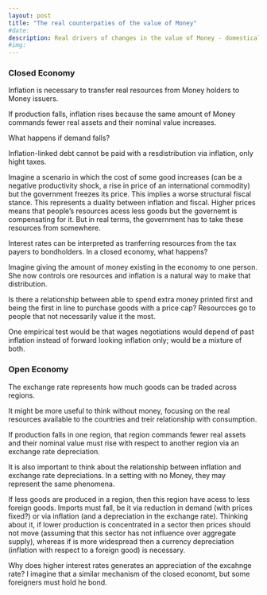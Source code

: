 ```yaml
---
layout: post
title: "The real counterpaties of the value of Money"
#date: 
description: Real drivers of changes in the value of Money - domestically (Inflation) and externally (Foreign Exchange Rate)
#img:  
---
```


### Closed Economy

Inflation is necessary to transfer real resources from Money holders to Money issuers.

If production falls, inflation rises because the same amount of Money commands fewer real assets and their nominal value increases.

What happens if demand falls?

Inflation-linked debt cannot be paid with a resdistribution via inflation, only hight taxes.

Imagine a scenario in which the cost of some good increases (can be a negative productivity shock, a rise in price of an international commodity) but the government freezes its price. This implies a worse structural fiscal stance. This represents a duality between inflation and fiscal. Higher prices means that people's resources acess less goods but the governemt is compensating for it. But in real terms, the government has to take these resources from somewhere.

Interest rates can be interpreted as tranferring resources from the tax payers to bondholders. In a closed economy, what happens?

Imagine giving the amount of money existing in the economy to one person. She now controls ore resources and inflation is a natural way to make that distribution.

Is there a relationship between able to spend extra money printed first and being the first in line to purchase goods with a price cap? Resourcces go to people that not necessarily value it the most.

One empirical test would be that wages negotiations would depend of past inflation instead of forward looking inflation only; would be a mixture of both.


### Open Economy

The exchange rate represents how much goods can be traded across regions.

It might be more useful to think without money, focusing on the real resources available to the countries and treir relationship with consumption.

If production falls in one region, that region commands fewer real assets and their nominal value must rise with respect to another region via an exchange rate depreciation.

It is also important to think about the relationship between inflation and exchange rate depreciations. In a setting with no Money, they may represent the same phenomena.

If less goods are produced in a region, then this region have acess to less foreign goods. Imports must fall, be it via reduction in demand (with prices fixed?) or via inflation (and a depreciation in the exchange rate). Thinking about it, if lower production is concentrated in a sector then prices should not move (assuming that this sector has not influence over aggregate supply), whereas if is more widespread then a currency depreciation (inflation with respect to a foreign good) is necessary.

Why does higher interest rates generates an appreciation of the excahnge rate? I imagine that a similar mechanism of the closed economt, but some foreigners must hold he bond.